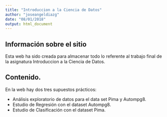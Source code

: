 ```yaml
---
title: "Introduccion a la Ciencia de Datos"
author: "joseangeldiazg"
date: "08/01/2018"
output: html_document
---
```


## Información sobre el sitio

Esta web ha sido creada para almacenar todo lo referente al trabajo final de la asignatura Introduccion a la Ciencia de Datos. 

## Contenido.

En la web hay dos tres supuestos prácticos:

- Análisis exploratorio de datos para el data set Pima y Autompg8.
- Estudio de Regresión con el dataset Autompg8.
- Estudio de Clasificación con el dataset Pima. 
